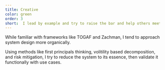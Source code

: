 ```yaml
---
title: Creative
color: green
order: 3
short:  I lead by example and try to raise the bar and help others meet or exceed it.
---
```


While familiar with frameworks like TOGAF and Zachman, I tend to approach system design more organically.

Using methods like first principals thinking, volitility based decomposition, and risk mitigation, I try to reduce the system to its essence, then validate it functionally with use cases.
